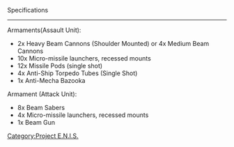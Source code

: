Specifications
----
Armaments(Assault Unit):
*2x Heavy Beam Cannons (Shoulder Mounted) or 4x Medium Beam Cannons
*10x Micro-missile launchers, recessed mounts
*12x Missile Pods (single shot)
*4x Anti-Ship Torpedo Tubes (Single Shot)
*1x Anti-Mecha Bazooka

Armament (Attack Unit):
*8x Beam Sabers
*4x Micro-missile launchers, recessed mounts
*1x Beam Gun
{{PENISMecha}}
[[Category:Project E.N.I.S.]]